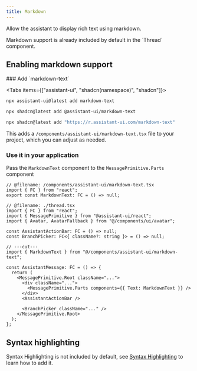 ```yaml
---
title: Markdown
---
```


Allow the assistant to display rich text using markdown.


<Callout>
  Markdown support is already included by default in the `Thread` component.
</Callout>

## Enabling markdown support

<Steps>

<Step>
### Add `markdown-text`

<Tabs items={["assistant-ui", "shadcn(namespace)", "shadcn"]}>
  <Tab>

```sh
npx assistant-ui@latest add markdown-text
```

  </Tab>
  <Tab>

```sh
npx shadcn@latest add @assistant-ui/markdown-text
```

  </Tab>
  <Tab>

```sh
npx shadcn@latest add "https://r.assistant-ui.com/markdown-text"
```

  </Tab>
</Tabs>

This adds a `/components/assistant-ui/markdown-text.tsx` file to your project, which you can adjust as needed.

</Step>

<Step>

### Use it in your application

Pass the `MarkdownText` component to the `MessagePrimitive.Parts` component

```tsx twoslash title="/components/assistant-ui/thread.tsx" {1,11}
// @filename: /components/assistant-ui/markdown-text.tsx
import { FC } from "react";
export const MarkdownText: FC = () => null;

// @filename: ./thread.tsx
import { FC } from "react";
import { MessagePrimitive } from "@assistant-ui/react";
import { Avatar, AvatarFallback } from "@/components/ui/avatar";

const AssistantActionBar: FC = () => null;
const BranchPicker: FC<{ className?: string }> = () => null;

// ---cut---
import { MarkdownText } from "@/components/assistant-ui/markdown-text";

const AssistantMessage: FC = () => {
  return (
    <MessagePrimitive.Root className="...">
      <div className="...">
        <MessagePrimitive.Parts components={{ Text: MarkdownText }} />
      </div>
      <AssistantActionBar />

      <BranchPicker className="..." />
    </MessagePrimitive.Root>
  );
};
```

</Step>

</Steps>

## Syntax highlighting

Syntax Highlighting is not included by default, see [Syntax Highlighting](/docs/ui/SyntaxHighlighting) to learn how to add it.
